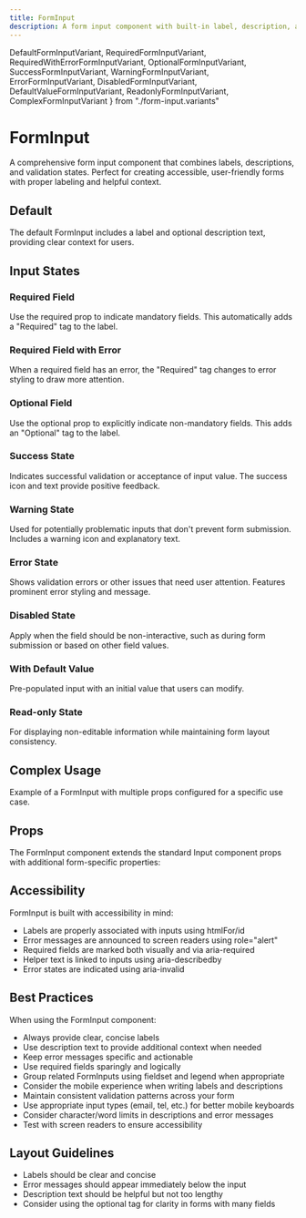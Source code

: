 ```yaml
---
title: FormInput
description: A form input component with built-in label, description, and error handling capabilities.
---
```

  DefaultFormInputVariant,
  RequiredFormInputVariant,
  RequiredWithErrorFormInputVariant,
  OptionalFormInputVariant,
  SuccessFormInputVariant,
  WarningFormInputVariant,
  ErrorFormInputVariant,
  DisabledFormInputVariant,
  DefaultValueFormInputVariant,
  ReadonlyFormInputVariant,
  ComplexFormInputVariant
} from "./form-input.variants"

# FormInput

A comprehensive form input component that combines labels, descriptions, and validation states. Perfect for creating accessible, user-friendly forms with proper labeling and helpful context.

## Default

The default FormInput includes a label and optional description text, providing clear context for users.

<DefaultFormInputVariant />

## Input States

### Required Field

Use the required prop to indicate mandatory fields. This automatically adds a "Required" tag to the label.

<RequiredFormInputVariant />

### Required Field with Error

When a required field has an error, the "Required" tag changes to error styling to draw more attention.

<RequiredWithErrorFormInputVariant />

### Optional Field

Use the optional prop to explicitly indicate non-mandatory fields. This adds an "Optional" tag to the label.

<OptionalFormInputVariant />

### Success State

Indicates successful validation or acceptance of input value. The success icon and text provide positive feedback.

<SuccessFormInputVariant />

### Warning State

Used for potentially problematic inputs that don't prevent form submission. Includes a warning icon and explanatory text.

<WarningFormInputVariant />

### Error State

Shows validation errors or other issues that need user attention. Features prominent error styling and message.

<ErrorFormInputVariant />

### Disabled State

Apply when the field should be non-interactive, such as during form submission or based on other field values.

<DisabledFormInputVariant />

### With Default Value

Pre-populated input with an initial value that users can modify.

<DefaultValueFormInputVariant />

### Read-only State

For displaying non-editable information while maintaining form layout consistency.

<ReadonlyFormInputVariant />

## Complex Usage

Example of a FormInput with multiple props configured for a specific use case.

<ComplexFormInputVariant />

## Props

The FormInput component extends the standard Input component props with additional form-specific properties:

<AutoTypeTable
    name="DocumentedFormInputProps"
    path="../../internal/ui/src/components/form/index.tsx"
/>

## Accessibility

FormInput is built with accessibility in mind:

- Labels are properly associated with inputs using htmlFor/id
- Error messages are announced to screen readers using role="alert"
- Required fields are marked both visually and via aria-required
- Helper text is linked to inputs using aria-describedby
- Error states are indicated using aria-invalid

## Best Practices

When using the FormInput component:

- Always provide clear, concise labels
- Use description text to provide additional context when needed
- Keep error messages specific and actionable
- Use required fields sparingly and logically
- Group related FormInputs using fieldset and legend when appropriate
- Consider the mobile experience when writing labels and descriptions
- Maintain consistent validation patterns across your form
- Use appropriate input types (email, tel, etc.) for better mobile keyboards
- Consider character/word limits in descriptions and error messages
- Test with screen readers to ensure accessibility

## Layout Guidelines

- Labels should be clear and concise
- Error messages should appear immediately below the input
- Description text should be helpful but not too lengthy
- Consider using the optional tag for clarity in forms with many fields
